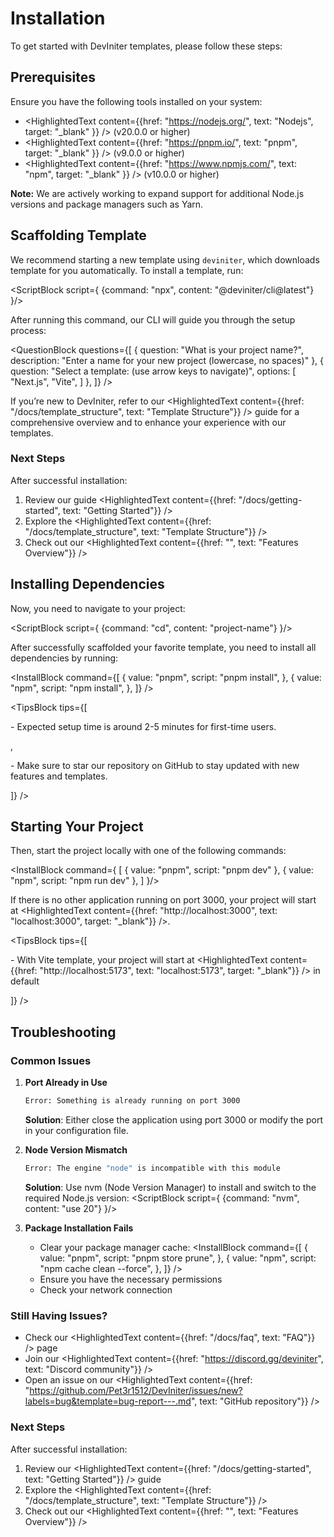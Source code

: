 
# Installation

To get started with DevIniter templates, please follow these steps:

## Prerequisites

Ensure you have the following tools installed on your system:

- <HighlightedText content={{href: "https://nodejs.org/", text: "Nodejs", target: "_blank" }} /> (v20.0.0 or higher)
- <HighlightedText content={{href: "https://pnpm.io/", text: "pnpm", target: "_blank" }} /> (v9.0.0 or higher)
- <HighlightedText content={{href: "https://www.npmjs.com/", text: "npm", target: "_blank" }} /> (v10.0.0 or higher)

<strong>Note:</strong> We are actively working to expand support for additional Node.js versions and package managers such as Yarn.

## Scaffolding Template

We recommend starting a new template using `deviniter`, which downloads template for you automatically. To install a template, run:

<ScriptBlock script={
    {command: "npx",
    content: "@deviniter/cli@latest"}
}/>

After running this command, our CLI will guide you through the setup process:

<QuestionBlock questions={[
    {
        question: "What is your project name?",
        description: "Enter a name for your new project (lowercase, no spaces)"
    },
    {
        question: "Select a template: (use arrow keys to navigate)",
        options: [
            "Next.js",
            "Vite",
        ]
    },
]} />

If you’re new to DevIniter, refer to our <HighlightedText content={{href: "/docs/template_structure", text: "Template Structure"}} /> guide for a comprehensive overview and to enhance your experience with our templates.

### Next Steps

After successful installation:
1. Review our guide <HighlightedText content={{href: "/docs/getting-started", text: "Getting Started"}} />
2. Explore the <HighlightedText content={{href: "/docs/template_structure", text: "Template Structure"}} />
3. Check out our <HighlightedText content={{href: "", text: "Features Overview"}} /> <ComingSoon />


## Installing Dependencies

Now, you need to navigate to your project:

<ScriptBlock script={
    {command: "cd",
    content: "project-name"}
}/>

After successfully scaffolded your favorite template, you need to install all dependencies by running:

<InstallBlock command={[
    {
      value: "pnpm",
      script: "pnpm install",
    },
    {
      value: "npm",
      script: "npm install",
    },
  ]} />

<TipsBlock tips={[
    <p>- Expected setup time is around 2-5 minutes for first-time users. </p>,
    <p>- Make sure to star our repository on GitHub to stay updated with new features and templates. </p>
]} />

## Starting Your Project

Then, start the project locally with one of the following commands:

<InstallBlock command={
    [
        {
            value: "pnpm",
            script: "pnpm dev"
        },
        {
            value: "npm",
            script: "npm run dev"
        },
    ]
}/>

If there is no other application running on port 3000, your project will start at <HighlightedText content={{href: "http://localhost:3000", text: "localhost:3000", target: "_blank"}} />.

<TipsBlock tips={[
    <p>- With <span className="text-[#e4c1f9] font-semibold">Vite</span> template, your project will start at <HighlightedText content={{href: "http://localhost:5173", text: "localhost:5173", target: "_blank"}} /> in default</p>
]} />

## Troubleshooting

### Common Issues

1. **Port Already in Use**
   ```bash
   Error: Something is already running on port 3000
   ```
   **Solution**: Either close the application using port 3000 or modify the port in your configuration file.

2. **Node Version Mismatch**
   ```bash
   Error: The engine "node" is incompatible with this module
   ```
   **Solution**: Use nvm (Node Version Manager) to install and switch to the required Node.js version:
   <ScriptBlock script={
       {command: "nvm",
       content: "use 20"}
   }/>

3. **Package Installation Fails**
   - Clear your package manager cache:
     <InstallBlock command={[
         {
           value: "pnpm",
           script: "pnpm store prune",
         },
         {
           value: "npm",
           script: "npm cache clean --force",
         },
     ]} />
   - Ensure you have the necessary permissions
   - Check your network connection

### Still Having Issues?

- Check our <HighlightedText content={{href: "/docs/faq", text: "FAQ"}} /> page <ComingSoon />
- Join our <HighlightedText content={{href: "https://discord.gg/deviniter", text: "Discord community"}} /> <ComingSoon />
- Open an issue on our <HighlightedText content={{href: "https://github.com/Pet3r1512/DevIniter/issues/new?labels=bug&template=bug-report---.md", text: "GitHub repository"}} />

### Next Steps

After successful installation:
1. Review our <HighlightedText content={{href: "/docs/getting-started", text: "Getting Started"}} /> guide
2. Explore the <HighlightedText content={{href: "/docs/template_structure", text: "Template Structure"}} />
3. Check out our <HighlightedText content={{href: "", text: "Features Overview"}} /> <ComingSoon />